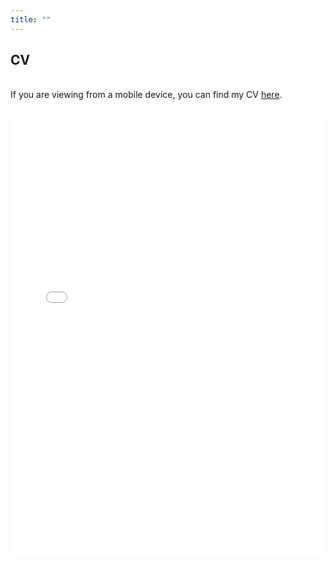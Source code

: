 ```yaml
---
title: ""
---
```


## CV

<br> If you are viewing from a mobile device, you can find my CV [here](https://shawnmazdey.github.io/CV/Mazdeyasnan_Shawn_CV.pdf). <br> <br>

<center>

<embed src="external_docs/CV/Mazdeyasnan_Shawn_CV.pdf" width="100%" height="700px"/>

</center>
